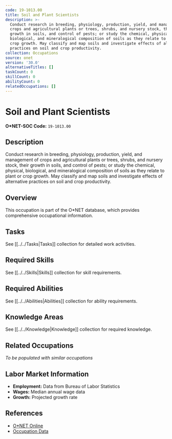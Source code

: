 ```yaml
---
code: 19-1013.00
title: Soil and Plant Scientists
description: >-
  Conduct research in breeding, physiology, production, yield, and management of
  crops and agricultural plants or trees, shrubs, and nursery stock, their
  growth in soils, and control of pests; or study the chemical, physical,
  biological, and mineralogical composition of soils as they relate to plant or
  crop growth. May classify and map soils and investigate effects of alternative
  practices on soil and crop productivity.
collection: Occupations
source: onet
version: '30.0'
alternativeTitles: []
taskCount: 0
skillCount: 0
abilityCount: 0
relatedOccupations: []
---
```

# Soil and Plant Scientists

**O*NET-SOC Code:** `19-1013.00`

## Description

Conduct research in breeding, physiology, production, yield, and management of crops and agricultural plants or trees, shrubs, and nursery stock, their growth in soils, and control of pests; or study the chemical, physical, biological, and mineralogical composition of soils as they relate to plant or crop growth. May classify and map soils and investigate effects of alternative practices on soil and crop productivity.

## Overview

This occupation is part of the O*NET database, which provides comprehensive occupational information.

## Tasks

See [[../../Tasks|Tasks]] collection for detailed work activities.

## Required Skills

See [[../../Skills|Skills]] collection for skill requirements.

## Required Abilities

See [[../../Abilities|Abilities]] collection for ability requirements.

## Knowledge Areas

See [[../../Knowledge|Knowledge]] collection for required knowledge.

## Related Occupations

*To be populated with similar occupations*

## Labor Market Information

- **Employment:** Data from Bureau of Labor Statistics
- **Wages:** Median annual wage data
- **Growth:** Projected growth rate

## References

- [O*NET Online](https://www.onetonline.org/link/summary/19-1013.00)
- [Occupation Data](https://www.onetcenter.org/)
